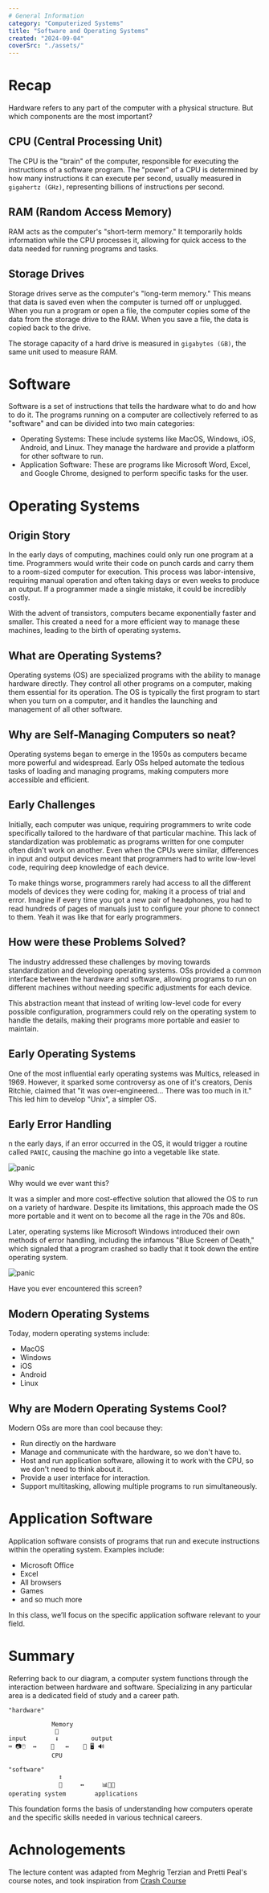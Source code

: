 ```yaml
---
# General Information
category: "Computerized Systems"
title: "Software and Operating Systems"
created: "2024-09-04"
coverSrc: "./assets/"
---
```


# Recap

Hardware refers to any part of the computer with a physical structure. But which components are the most important?

## CPU (Central Processing Unit)

The CPU is the "brain" of the computer, responsible for executing the instructions of a software program. The "power" of a CPU is determined by how many instructions it can execute per second, usually measured in `gigahertz (GHz)`, representing billions of instructions per second.

## RAM (Random Access Memory)

RAM acts as the computer's "short-term memory." It temporarily holds information while the CPU processes it, allowing for quick access to the data needed for running programs and tasks.

## Storage Drives

Storage drives serve as the computer's "long-term memory." This means that data is saved even when the computer is turned off or unplugged. When you run a program or open a file, the computer copies some of the data from the storage drive to the RAM. When you save a file, the data is copied back to the drive.

The storage capacity of a hard drive is measured in `gigabytes (GB)`, the same unit used to measure RAM.

# Software

Software is a set of instructions that tells the hardware what to do and how to do it. The programs running on a computer are collectively referred to as "software" and can be divided into two main categories:

- Operating Systems: These include systems like MacOS, Windows, iOS, Android, and Linux. They manage the hardware and provide a platform for other software to run.
- Application Software: These are programs like Microsoft Word, Excel, and Google Chrome, designed to perform specific tasks for the user.

# Operating Systems

## Origin Story

In the early days of computing, machines could only run one program at a time. Programmers would write their code on punch cards and carry them to a room-sized computer for execution. This process was labor-intensive, requiring manual operation and often taking days or even weeks to produce an output. If a programmer made a single mistake, it could be incredibly costly.

With the advent of transistors, computers became exponentially faster and smaller. This created a need for a more efficient way to manage these machines, leading to the birth of operating systems.

## What are Operating Systems?

Operating systems (OS) are specialized programs with the ability to manage hardware directly. They control all other programs on a computer, making them essential for its operation. The OS is typically the first program to start when you turn on a computer, and it handles the launching and management of all other software.

## Why are Self-Managing Computers so neat?

Operating systems began to emerge in the 1950s as computers became more powerful and widespread. Early OSs helped automate the tedious tasks of loading and managing programs, making computers more accessible and efficient.

## Early Challenges

Initially, each computer was unique, requiring programmers to write code specifically tailored to the hardware of that particular machine. This lack of standardization was problematic as programs written for one computer often didn't work on another. Even when the CPUs were similar, differences in input and output devices meant that programmers had to write low-level code, requiring deep knowledge of each device.

To make things worse, programmers rarely had access to all the different models of devices they were coding for, making it a process of trial and error. Imagine if every time you got a new pair of headphones, you had to read hundreds of pages of manuals just to configure your phone to connect to them. Yeah it was like that for early programmers.

## How were these Problems Solved?

The industry addressed these challenges by moving towards standardization and developing operating systems. OSs provided a common interface between the hardware and software, allowing programs to run on different machines without needing specific adjustments for each device.

This abstraction meant that instead of writing low-level code for every possible configuration, programmers could rely on the operating system to handle the details, making their programs more portable and easier to maintain.

## Early Operating Systems

One of the most influential early operating systems was Multics, released in 1969. However, it sparked some controversy as
one of it's creators, Denis Ritchie, claimed that "it was over-engineered... There was too much in it." This led him to develop "Unix", a simpler OS.

## Early Error Handling

n the early days, if an error occurred in the OS, it would trigger a routine called `PANIC`, causing the machine go into a vegetable like state.

![panic](./assets/panic.png)

Why would we ever want this?

It was a simpler and more cost-effective solution that allowed the OS to run on a variety of hardware. Despite its limitations, this approach made the OS more portable and it went on to become all the rage in the 70s and 80s.

Later, operating systems like Microsoft Windows introduced their own methods of error handling, including the infamous "Blue Screen of Death," which signaled that a program crashed so badly that it took down the entire operating system.

![panic](./assets/blue.png)

Have you ever encountered this screen?

## Modern Operating Systems

Today, modern operating systems include:

- MacOS
- Windows
- iOS
- Android
- Linux

## Why are Modern Operating Systems Cool?

Modern OSs are more than cool because they:

- Run directly on the hardware
- Manage and communicate with the hardware, so we don't have to.
- Host and run application software, allowing it to work with the CPU, so we don't need to think about it.
- Provide a user interface for interaction.
- Support multitasking, allowing multiple programs to run simultaneously.

# Application Software

Application software consists of programs that run and execute instructions within the operating system. Examples include:

- Microsoft Office
- Excel
- All browsers
- Games
- and so much more

In this class, we’ll focus on the specific application software relevant to your field.

# Summary

Referring back to our diagram, a computer system functions through the interaction between hardware and software. Specializing in any particular area is a dedicated field of study and a career path.

```text
"hardware"

            Memory
             💽
input        ↕         output
⌨️ 📷🖱️  ↔️    💾   ↔️    📠 🖥️ 🔊
            CPU

"software"
              ↕
              🍎     ↔️     📊🛜🎶
operating system        applications

```

This foundation forms the basis of understanding how computers operate and the specific skills needed in various technical careers.

# Achnologements

The lecture content was adapted from Meghrig Terzian and Pretti Peal's course notes, and took inspiration from [Crash Course](https://www.youtube.com/watch?v=O5nskjZ_GoI&t=148s)
